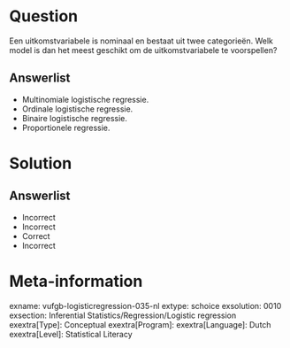Question
========

Een uitkomstvariabele is nominaal en bestaat uit twee categorieën. Welk model is dan het meest geschikt om de uitkomstvariabele te voorspellen?
  
Answerlist
----------
* Multinomiale logistische regressie.
* Ordinale logistische regressie.
* Binaire logistische regressie.
* Proportionele regressie.

Solution
========

Answerlist
----------
* Incorrect
* Incorrect
* Correct
* Incorrect

Meta-information
================
exname: vufgb-logisticregression-035-nl
extype: schoice
exsolution: 0010
exsection: Inferential Statistics/Regression/Logistic regression
exextra[Type]: Conceptual
exextra[Program]: 
exextra[Language]: Dutch
exextra[Level]: Statistical Literacy